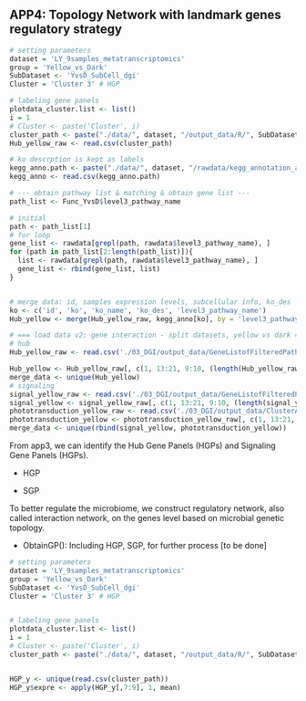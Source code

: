 ## APP4: Topology Network with landmark genes regulatory strategy

```r
# setting parameters
dataset = 'LY_9samples_metatranscriptomics'
group = 'Yellow_vs_Dark'
SubDataset <- 'YvsD_SubCell_dgi'
Cluster = 'Cluster 3' # HGP

# labeling gene panels
plotdata_cluster.list <- list()
i = 1
# Cluster <- paste('Cluster', i)
cluster_path <- paste("./data/", dataset, "/output_data/R/", SubDataset, '_', Cluster, '_Enrichment.csv', sep = '') 
Hub_yellow_raw <- read.csv(cluster_path)

# ko descrption is kept as labels
kegg_anno.path <- paste("./data/", dataset, "/rawdata/kegg_annotation_all.csv", sep = '') 
kegg_anno <- read.csv(kegg_anno.path)

# --- obtain pathway list & matching & obtain gene list ---
path_list <- Func_YvsD$level3_pathway_name

# initial
path <- path_list[1]
# for loop 
gene_list <- rawdata[grepl(path, rawdata$level3_pathway_name), ] 
for (path in path_list[2:length(path_list)]){
  list <- rawdata[grepl(path, rawdata$level3_pathway_name), ]
  gene_list <- rbind(gene_list, list)
}


# merge data: id, samples expression levels, subcellular info, ko_des
ko <- c('id', 'ko', 'ko_name', 'ko_des', 'level3_pathway_name')
Hub_yellow <- merge(Hub_yellow_raw, kegg_anno[ko], by = 'level3_pathway_name') # Hub_yellow_row: 没有id, 可能需要根据其他的去merge —— 再看看之前pathway & gene之间如何协调的 (能否把id找出来，不然现在的肯定不对（根据pathway去match可能多match了）)

# === load data v2: gene interaction - split datasets, yellow vs dark ===
# hub
Hub_yellow_raw <- read.csv('./03_DGI/output_data/GeneListofFilteredPathway_YvsD_Cluster3.csv', header = TRUE) # Corresponds to enrichment analysis output, but annotation need to be matched

Hub_yellow <- Hub_yellow_raw[, c(1, 13:21, 9:10, (length(Hub_yellow_raw) -1))]
merge_data <- unique(Hub_yellow)
# signaling
signal_yellow_raw <- read.csv('./03_DGI/output_data/GeneListofFilteredPathway_YvsD_SignalCluster1.csv', header = TRUE)
signal_yellow <- signal_yellow_raw[, c(1, 13:21, 9:10, (length(signal_yellow_raw) -1) )]
phototransduction_yellow_raw <- read.csv('./03_DGI/output_data/ClusterAssign_phototransduction_YvsD_7Cluster.csv', header = T)
phototransduction_yellow <- phototransduction_yellow_raw[, c(1, 13:21, 9:10, (length(phototransduction_yellow_raw) -1) )]
merge_data <- unique(rbind(signal_yellow, phototransduction_yellow))


```

From app3, we can identify the Hub Gene Panels (HGPs) and Signaling Gene Panels (HGPs).

-   HGP

-   SGP

To better regulate the microbiome, we construct regulatory network, also called interaction network, on the genes level based on microbial genetic topology.

-   ObtainGP(): Including HGP, SGP, for further process [to be done]

```r
# setting parameters
dataset = 'LY_9samples_metatranscriptomics'
group = 'Yellow_vs_Dark'
SubDataset <- 'YvsD_SubCell_dgi'
Cluster = 'Cluster 3' # HGP


# labeling gene panels
plotdata_cluster.list <- list()
i = 1
# Cluster <- paste('Cluster', i)
cluster_path <- paste("./data/", dataset, "/output_data/R/", SubDataset, '_', Cluster, '.csv', sep = '') 


HGP_y <- unique(read.csv(cluster_path))
HGP_y$expre <- apply(HGP_y[,7:9], 1, mean)
```
